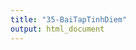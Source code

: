 ```yaml
---
title: "35-BaiTapTinhDiem"
output: html_document
---
```


<!-- Bai tap tinh diem -->

<!-- Ap dung k-means, DBSCAN, phan cum, so sanh va danh gia -->

<!-- Dataset: https://archive.ics.uci.edu/dataset/292/wholesale+customers -->


